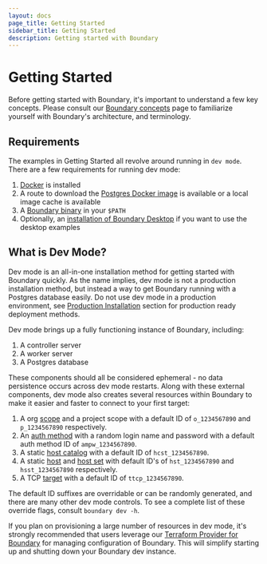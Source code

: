 ```yaml
---
layout: docs
page_title: Getting Started
sidebar_title: Getting Started
description: Getting started with Boundary
---
```


# Getting Started

Before getting started with Boundary, it's important to understand a few key concepts. Please consult our [Boundary concepts](/docs/concepts) page to familiarize yourself with Boundary's architecture, and terminology.

## Requirements

The examples in Getting Started all revolve around running in `dev mode`. There are a few requirements for running dev mode:

1. [Docker](https://docs.docker.com/get-docker/) is installed
1. A route to download the [Postgres Docker image](https://hub.docker.com/_/postgres) is available or a local image cache is available
1. A [Boundary binary](https://www.boundaryproject.io/downloads) in your `$PATH`
1. Optionally, an [installation of Boundary Desktop](/docs/api-clients/desktop#install-boundary-desktop) if you want to use the
   desktop examples

## What is Dev Mode?

Dev mode is an all-in-one installation method for getting started with Boundary quickly. As the name implies,
dev mode is not a production installation method, but instead a way to get Boundary running with a Postgres
database easily. Do not use dev mode in a production environment, see [Production Installation](/docs/installing/high-availability) section for
production ready deployment methods.

Dev mode brings up a fully functioning instance of Boundary, including:

1. A controller server
2. A worker server
3. A Postgres database

These components should all be considered ephemeral - no data persistence occurs across dev mode restarts. Along with these external components, dev mode also creates several resources within Boundary to make it easier and faster to connect to your first target:

1. A org [scope](/docs/concepts/domain-model/scopes) and a project scope with a default ID of `o_1234567890` and `p_1234567890` respectively.
1. An [auth method](/docs/concepts/domain-model/auth-methods) with a random login name and password with a default auth method ID of `ampw_1234567890`.
1. A static [host catalog](/docs/concepts/domain-model/host-catalogs) with a default ID of `hcst_1234567890`.
1. A static [host](/docs/concepts/domain-model/hosts) and [host set](/docs/concepts/domain-model/host-sets) with default ID's of `hst_1234567890` and `hsst_1234567890` respectively.
1. A TCP [target](/docs/concepts/domain-model/targets) with a default ID of `ttcp_1234567890`.

The default ID suffixes are overridable or can be randomly generated, and there are many other dev mode controls. To see a complete list of these override flags, consult `boundary dev -h`.

If you plan on provisioning a large number of resources in dev mode, it's strongly recommended that users leverage our [Terraform Provider for Boundary](https://github.com/hashicorp/terraform-provider-boundary) for managing configuration of Boundary. This will simplify starting up and shutting down your Boundary dev instance.
